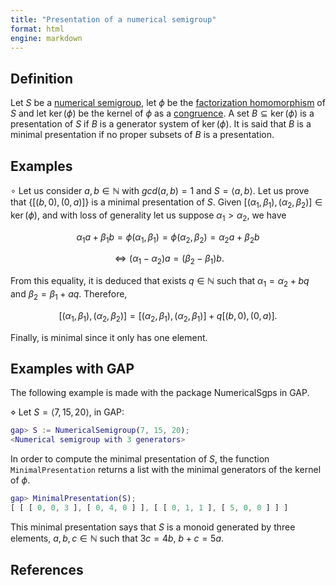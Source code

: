 ```yaml
---
title: "Presentation of a numerical semigroup"
format: html
engine: markdown
---
```


## Definition

Let $S$ be a [numerical semigroup](../Basic-concepts/Numerical-semigroup.qmd), let $\phi$ be the [factorization homomorphism](Factorization-homomorphism.qmd) of $S$ and let $\ker(\phi)$ be the kernel of $\phi$ as a [congruence](Congruence-set.qmd). A set $B \subseteq \ker(\phi)$ is a presentation of $S$ if $B$ is a generator system of $\ker(\phi)$. It is said that $B$ is a minimal presentation if no proper subsets of $B$ is a presentation.

## Examples

$\circ$ Let us consider $a,b \in \mathbb{N}$ with $gcd(a,b) = 1$ and $S = \langle a, b \rangle$. Let us prove that $\{[(b,0), (0,a)]\}$ is a minimal presentation of $S$. Given $[(\alpha_1, \beta_1), (\alpha_2, \beta_2)] \in \ker(\phi)$, and with loss of generality let us suppose $\alpha_1 > \alpha_2$, we have

$$
\alpha_1a + \beta_1b = \phi(\alpha_1, \beta_1) = \phi(\alpha_2, \beta_2) = \alpha_2a + \beta_2 b
$$

$$
\Longleftrightarrow (\alpha_1 - \alpha_2)a = (\beta_2 - \beta_1)b.
$$

From this equality, it is deduced that exists $q \in \mathbb{N}$ such that $\alpha_1 = \alpha_2 + bq$ and $\beta_2 = \beta_1 + aq$. Therefore,

$$
[(\alpha_1, \beta_1), (\alpha_2, \beta_2)] = [(\alpha_2, \beta_1), (\alpha_2, \beta_1)] + q[(b,0), (0,a)].
$$

Finally, is minimal since it only has one element.

## Examples with GAP

The following example is made with the package NumericalSgps in GAP.

$\diamond$ Let $S = \langle 7, 15, 20 \rangle$, in GAP:

``` gap
gap> S := NumericalSemigroup(7, 15, 20);
<Numerical semigroup with 3 generators>
```

In order to compute the minimal presentation of $S$, the function `MinimalPresentation` returns a list with the minimal generators of the kernel of $\phi$.

``` gap
gap> MinimalPresentation(S);
[ [ [ 0, 0, 3 ], [ 0, 4, 0 ] ], [ [ 0, 1, 1 ], [ 5, 0, 0 ] ] ]
```

This minimal presentation says that $S$ is a monoid generated by three elements, $a,b,c \in \mathbb{N}$ such that $3c = 4b$, $b + c = 5a$.

## References
